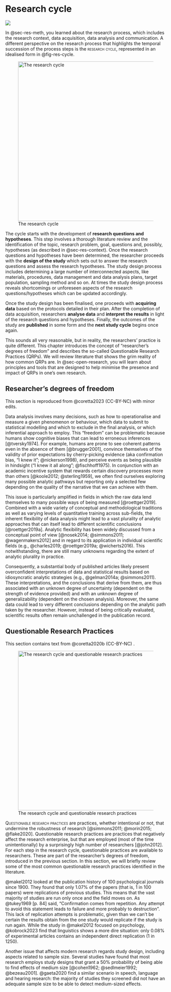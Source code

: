 # Research cycle

![](https://img.shields.io/badge/Area-Research_methods-blue)

In @sec-res-meth, you learned about the research process, which includes the research context, data acquisition, data analysis and communication. A different perspective on the research process that highlights the temporal succession of the process steps is the [research cycle]{.smallcaps}, represented in an idealised form in @fig-res-cycle.

![The research cycle](img/res-process-cycle.png){#fig-res-cycle fig-align="center" width="500"}

The cycle starts with the development of **research questions and hypotheses**. This step involves a thorough literature review and the identification of the topic, research problem, goal, questions and, possibly, hypotheses (as described in @sec-res-context). Once the research questions and hypotheses have been determined, the researcher proceeds with the **design of the study** which sets out to answer the research questions and assess the research hypotheses. The study design process includes determining a large number of interconnected aspects, like materials, procedures, data management and data analysis plans, target population, sampling method and so on. At times the study design process reveals shortcomings or unforeseen aspects of the research questions/hypotheses which can be updated accordingly.

Once the study design has been finalised, one proceeds with **acquiring data** based on the protocols detailed in their plan. After the completion of data acquisition, researchers **analyse data** and **interpret the results** in light of the research questions and hypotheses. Finally, the outcomes of the study are **published** in some form and the **next study cycle** begins once again.

This sounds all very reasonable, but in reality, the researchers' practice is quite different. This chapter introduces the concept of "researcher's degrees of freedom" and describes the so-called Questionable Research Practices (QRPs). We will review literature that shows the grim reality of how common QRPs are. In @sec-open-research, you will learn about principles and tools that are designed to help minimise the presence and impact of QRPs in one's own research.

## Researcher's degrees of freedom

::: {.callout-important appearance="simple"}
This section is reproduced from @coretta2023 (CC-BY-NC) with minor edits.
:::

Data analysis involves many decisions, such as how to operationalise and measure a given phenomenon or behaviour, which data to submit to statistical modelling and which to exclude in the final analysis, or which inferential approach to employ. This "freedom" can be problematic because humans show cognitive biases that can lead to erroneous inferences [@tversky1974]. For example, humans are prone to see coherent patterns even in the absence of them [@brugger2001], convince themselves of the validity of prior expectations by cherry-picking evidence (aka confirmation bias, "I knew it"; @nickerson1998), and perceive events as being plausible in hindsight ("I knew it all along"; @fischhoff1975). In conjunction with an academic incentive system that rewards certain discovery processes more than others [@koole2012; @sterling1959], we often find ourselves exploring many possible analytic pathways but reporting only a selected few depending on the quality of the narrative that we can achieve with them.

This issue is particularly amplified in fields in which the raw data lend themselves to many possible ways of being measured [@roettger2019]. Combined with a wide variety of conceptual and methodological traditions as well as varying levels of quantitative training across sub-fields, the inherent flexibility of data analysis might lead to a vast plurality of analytic approaches that can itself lead to different scientific conclusions [@roettger2019a]. Analytic flexibility has been widely discussed from a conceptual point of view [@nosek2014; @simmons2011; @wagenmakers2012] and in regard to its application in individual scientific fields (e.g., @charles2019; @roettger2019a; @wicherts2016). This notwithstanding, there are still many unknowns regarding the extent of analytic plurality in practice.

Consequently, a substantial body of published articles likely present overconfident interpretations of data and statistical results based on idiosyncratic analytic strategies (e.g., @gelman2014a; @simmons2011). These interpretations, and the conclusions that derive from them, are thus associated with an unknown degree of uncertainty (dependent on the strength of evidence provided) and with an unknown degree of generalizability (dependent on the chosen analysis). Moreover, the same data could lead to very different conclusions depending on the analytic path taken by the researcher. However, instead of being critically evaluated, scientific results often remain unchallenged in the publication record.

## Questionable Research Practices

::: {.callout-important appearance="simple"}
This section contains text from @coretta2020b (CC-BY-NC) .
:::

![The research cycle and questionable research practices](img/res-process-cycle-qrps.png){#fig-res-cycle-qrps fig-align="center" width="500"}

[Questionable research practices]{.smallcaps} are practices, whether intentional or not, that undermine the robustness of research [@simmons2011; @morin2015; @flake2020]. Questionable research practices are practices that negatively affect the research enterprise, but that are employed (most of the time unintentionally) by a surprisingly high number of researchers [@john2012]. For each step in the research cycle, questionable practices are available to researchers. These are part of the researcher's degrees of freedom, introduced in the previous section. In this section, we will briefly review some of the most common questionable research practices identified in the literature.

@makel2012 looked at the publication history of 100 psychological journals since 1900. They found that only 1.07% of the papers (that is, 1 in 100 papers) were replications of previous studies. This means that the vast majority of studies are run only once and the field moves on. As @tukey1969 [p. 84] said, "Confirmation comes from repetition. Any attempt to avoid this statement leads to failure and more probably to destruction". This lack of replication attempts is problematic, given than we can't be certain the results obtain from the one study would replicate if the study is run again. While the study in @makel2012 focused on psychology, @kobrock2023 find that linguistics shows a more dire situation: only 0.08% of experimental articles contains an independent direct replication (1 in 1250).

Another issue that affects modern research regards study design, including aspects related to sample size. Several studies have found that most research employs study designs that grant a 50% probability of being able to find effects of medium size [@cohen1962; @sedlmeier1992; @bezeau2001]. @gaeta2020 find a similar scenario in speech, language and hearing research: the majority of studies they screened did not have an adequate sample size to be able to detect medium-sized effects.
